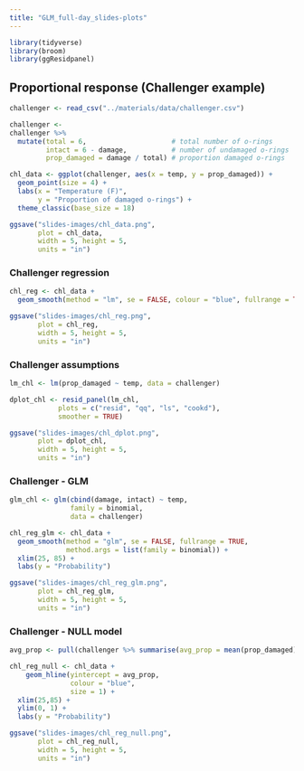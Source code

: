 ```yaml
---
title: "GLM_full-day_slides-plots"
---
```


```r
library(tidyverse)
library(broom)
library(ggResidpanel)
```

## Proportional response (Challenger example)

```r
challenger <- read_csv("../materials/data/challenger.csv")
```

```r
challenger <-
challenger %>%
  mutate(total = 6,                     # total number of o-rings
         intact = 6 - damage,           # number of undamaged o-rings
         prop_damaged = damage / total) # proportion damaged o-rings
```

```r
chl_data <- ggplot(challenger, aes(x = temp, y = prop_damaged)) +
  geom_point(size = 4) +
  labs(x = "Temperature (F)",
       y = "Proportion of damaged o-rings") +
  theme_classic(base_size = 18)
```

```r
ggsave("slides-images/chl_data.png",
       plot = chl_data,
       width = 5, height = 5,
       units = "in")
```

### Challenger regression

```r
chl_reg <- chl_data +
  geom_smooth(method = "lm", se = FALSE, colour = "blue", fullrange = TRUE)
```

```r
ggsave("slides-images/chl_reg.png",
       plot = chl_reg,
       width = 5, height = 5,
       units = "in")
```

### Challenger assumptions

```r
lm_chl <- lm(prop_damaged ~ temp, data = challenger)

dplot_chl <- resid_panel(lm_chl,
            plots = c("resid", "qq", "ls", "cookd"),
            smoother = TRUE)
```

```r
ggsave("slides-images/chl_dplot.png",
       plot = dplot_chl,
       width = 5, height = 5,
       units = "in")
```

### Challenger - GLM

```r
glm_chl <- glm(cbind(damage, intact) ~ temp,
               family = binomial,
               data = challenger)
```

```r
chl_reg_glm <- chl_data +
  geom_smooth(method = "glm", se = FALSE, fullrange = TRUE, 
              method.args = list(family = binomial)) +
  xlim(25, 85) +
  labs(y = "Probability")
```

```r
ggsave("slides-images/chl_reg_glm.png",
       plot = chl_reg_glm,
       width = 5, height = 5,
       units = "in")
```

### Challenger - NULL model

```r

avg_prop <- pull(challenger %>% summarise(avg_prop = mean(prop_damaged)))

chl_reg_null <- chl_data +
    geom_hline(yintercept = avg_prop,
               colour = "blue",
               size = 1) +
  xlim(25,85) +
  ylim(0, 1) +
  labs(y = "Probability")
```

```r
ggsave("slides-images/chl_reg_null.png",
       plot = chl_reg_null,
       width = 5, height = 5,
       units = "in")
```
